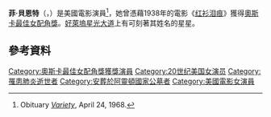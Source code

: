 '''菲·貝恩特'''（{{lang-en|Fay Bainter}}，{{bd|1893年|12月7日|1968年|4月16日}}）是美國電影演員<ref>Obituary ''[[Variety_Obituaries|Variety]]'', April 24, 1968.</ref>，她曾憑藉1938年的電影《[[红衫泪痕|红衫泪痕]]》獲得[[奧斯卡最佳女配角獎|奧斯卡最佳女配角獎]]。[[好萊塢星光大道|好萊塢星光大道]]上有可刻著其姓名的星星。

== 參考資料 ==
{{reflist}}

{{Authority control}}
{{DEFAULTSORT: Bainter, Fay}}
[[Category:奧斯卡最佳女配角獎獲獎演員|Category:奧斯卡最佳女配角獎獲獎演員]]
[[Category:20世纪美国女演员|Category:20世纪美国女演员]]
[[Category:罹患肺炎逝世者|Category:罹患肺炎逝世者]]
[[Category:安葬於阿靈頓國家公墓者|Category:安葬於阿靈頓國家公墓者]]
[[Category:美國電影女演員|Category:美國電影女演員]]
